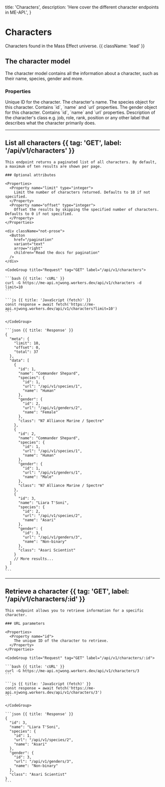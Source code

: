   title: 'Characters',
  description: 'Here cover the different character endpoints in ME-API.',
}

# Characters

Characters found in the Mass Effect universe. {{ className: 'lead' }}

## The character model

The character model contains all the information about a character, such as their name, species, gender and more.

### Properties

<Properties>
  <Property name="id" type="number">
    Unique ID for the character.
  </Property>
  <Property name="name" type="string">
    The character's name.
  </Property>
  <Property name="species" type="object">
    The species object for this character. Contains `id`, `name` and `url`
    properties.
  </Property>
  <Property name="gender" type="object">
    The gender object for this character. Contains `id`, `name` and `url`
    properties.
  </Property>
  <Property name="class" type="string">
    Description of the character's class e.g. job, role, rank, position or any
    other label that describes what the character primarily does.
  </Property>
</Properties>

---

## List all characters {{ tag: 'GET', label: '/api/v1/characters' }}

<Row>
  <Col>

    This endpoint returns a paginated list of all characters. By default, a maximum of ten results are shown per page.

    ### Optional attributes

    <Properties>
      <Property name="limit" type="integer">
        Limit the number of characters returned. Defaults to 10 if not specified.
      </Property>
      <Property name="offset" type="integer">
        Offset the results by skipping the specified number of characters. Defaults to 0 if not specified.
      </Property>
    </Properties>

    <div className="not-prose">
      <Button
        href="/pagination"
        variant="text"
        arrow="right"
        children="Read the docs for pagination"
      />
    </div>

  </Col>
  <Col sticky>

    <CodeGroup title="Request" tag="GET" label="/api/v1/characters">

    ```bash {{ title: 'cURL' }}
    curl -G https://me-api.njwong.workers.dev/api/v1/characters -d limit=10
    ```

    ```js {{ title: 'JavaScript (fetch)' }}
    const response = await fetch('https://me-api.njwong.workers.dev/api/v1/characters?limit=10')
    ```

    </CodeGroup>

    ```json {{ title: 'Response' }}
    {
      "meta": {
        "limit": 10,
        "offset": 0,
        "total": 37
      },
      "data": [
        {
          "id": 1,
          "name": "Commander Shepard",
          "species": {
            "id": 1,
            "url": "/api/v1/species/1",
            "name": "Human"
          },
          "gender": {
            "id": 2,
            "url": "/api/v1/genders/2",
            "name": "Female"
          },
          "class": "N7 Alliance Marine / Spectre"
        },
        {
          "id": 2,
          "name": "Commander Shepard",
          "species": {
            "id": 1,
            "url": "/api/v1/species/1",
            "name": "Human"
          },
          "gender": {
            "id": 1,
            "url": "/api/v1/genders/1",
            "name": "Male"
          },
          "class": "N7 Alliance Marine / Spectre"
        },
        {
          "id": 3,
          "name": "Liara T'Soni",
          "species": {
            "id": 2,
            "url": "/api/v1/species/2",
            "name": "Asari"
          },
          "gender": {
            "id": 3,
            "url": "/api/v1/genders/3",
            "name": "Non-binary"
          },
          "class": "Asari Scientist"
        }
        // More results...
      ]
    }
    ```

  </Col>
</Row>

---

## Retrieve a character {{ tag: 'GET', label: '/api/v1/characters/:id' }}

<Row>
  <Col>

    This endpoint allows you to retrieve information for a specific character.

    ### URL parameters

    <Properties>
      <Property name="id">
        The unique ID of the character to retrieve.
      </Property>
    </Properties>

  </Col>
  <Col sticky>

    <CodeGroup title="Request" tag="GET" label="/api/v1/characters/:id">

    ```bash {{ title: 'cURL' }}
    curl -G https://me-api.njwong.workers.dev/api/v1/characters/3
    ```

    ```js {{ title: 'JavaScript (fetch)' }}
    const response = await fetch('https://me-api.njwong.workers.dev/api/v1/characters/3')
    ```

    </CodeGroup>

    ```json {{ title: 'Response' }}
    {
      "id": 3,
      "name": "Liara T'Soni",
      "species": {
        "id": 1,
        "url": "/api/v1/species/2",
        "name": "Asari"
      },
      "gender": {
        "id": 3,
        "url": "/api/v1/genders/3",
        "name": "Non-binary"
      },
      "class": "Asari Scientist"
    }
    ```

  </Col>
</Row>
